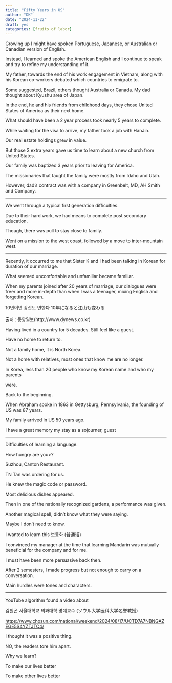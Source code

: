 ```yaml
---
title: "Fifty Years in US"
author: "DK"
date: "2024-11-22"
draft: yes
categories: [fruits of labor]
---
```


Growing up I might have spoken Portuguese, Japanese, or Australian or Canadian version of English.

Instead, I learned and spoke the American English and I continue to speak and try to refine my understanding of it.

My father, towards the end of his work engagement in Vietnam, along with his Korean co-workers debated which countries to emigrate to.

Some suggested, Brazil, others thought Australia or Canada. My dad thought about Kyushu area of Japan.

In the end, he and his friends from childhood days, they chose United States of America as their next home.

What should have been a 2 year process took nearly 5 years to complete.

While waiting for the visa to arrive, my father took a job with HanJin.

Our real estate holdings grew in value.

But those 3 extra years gave us time to learn about a new church from United States.

Our family was baptized 3 years prior to leaving for America.

The missionaries that taught the family were mostly from Idaho and Utah.

However, dad's contract was with a company in Greenbelt, MD, AH Smith and Company.

------------------------------------------------------------------------

We went through a typical first generation difficulties.

Due to their hard work, we had means to complete post secondary education.

Though, there was pull to stay close to family.

Went on a mission to the west coast, followed by a move to inter-mountain west.

------------------------------------------------------------------------

Recently, it occurred to me that Sister K and I had been talking in Korean for duration of our marriage.

What seemed uncomfortable and unfamiliar became familiar.

When my parents joined after 20 years of marriage, our dialogues were freer and more in-depth than when I was a teenager, mixing English and forgetting Korean.

10년이면 강산도 변한다 10年になると江山も変わる\
\
출처 : 동양일보(http://www.dynews.co.kr)

Having lived in a country for 5 decades. Still feel like a guest.

Have no home to return to.

Not a family home, it is North Korea.

Not a home with relatives, most ones that know me are no longer.

In Korea, less than 20 people who know my Korean name and who my parents

were.

Back to the beginning.

When Abraham spoke in 1863 in Gettysburg, Pennsylvania, the founding of US was 87 years.

My family arrived in US 50 years ago.

I have a great memory my stay as a sojourner, guest

------------------------------------------------------------------------

Difficulties of learning a language.

How hungry are you\>?

Suzhou, Canton Restaurant.

TN Tan was ordering for us.

He knew the magic code or password.

Most delicious dishes appeared.

Then in one of the nationally recognized gardens, a performance was given.

Another magical spell, didn't know what they were saying.

Maybe I don't need to know.

I wanted to learn this 보통화 (普通话)

I convinced my manager at the time that learning Mandarin was mutually beneficial for the company and for me.

I must have been more persuasive back then.

After 2 semesters, I made progress but not enough to carry on a conversation.

Main hurdles were tones and characters.

------------------------------------------------------------------------

YouTube algorithm found a video about

김원곤 서울대학교 의과대학 명예교수 (ソウル大学医科大学名誉教授)

<https://www.chosun.com/national/weekend/2024/08/17/UCTD7A7NBNGAZEGE5S4YZTJTC4/>

I thought it was a positive thing.

NO, the readers tore him apart.

Why we learn?

To make our lives better

To make other lives better
